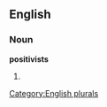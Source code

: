 
==English==

===Noun===
'''positivists'''

# {{plural of|[[positivist]]}}

[[Category:English plurals]]